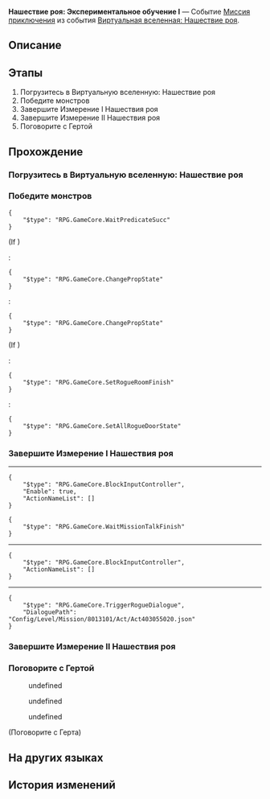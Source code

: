 {{Дополнить|Диалоги.}}
{{Миссия Инфобокс
|id              = 8013101
|Название        = 
|Изображение     = Миссия Освоения Нашествие роя Экспериментальное обучение&nbsp;I.png
|Тип             = Миссия приключения
|События         = Виртуальная вселенная: Нашествие роя
|Глава           = 
|Условия         = Завершена [[Миссия приключения]] ''[[Нашествие роя: Начало]]''
|Персонажи       = Герта; Первопроходец
|СтартЛокация    = Офис Герты
|Мир             = Космическая станция «Герта»
|Локации         = Офис Герты
|Предыдущая      = Нашествие роя: Начало
|Следующая       = Нашествие роя: Экспериментальное обучение&nbsp;II
|Награды         = Кредиты*10 000
}}
'''Нашествие роя: Экспериментальное обучение&nbsp;I''' — Событие [[Миссия приключения]] из события [[Виртуальная вселенная: Нашествие роя]].

==Описание==
{{Описание|<!--официальное описание из Перекрёстка судеб-->}}

==Этапы==
# Погрузитесь в Виртуальную вселенную: Нашествие роя
# Победите монстров
# Завершите Измерение&nbsp;I Нашествия роя
# Завершите Измерение&nbsp;II Нашествия роя
# Поговорите с Гертой

==Прохождение==
{{Дополнить}}


===Погрузитесь в Виртуальную вселенную: Нашествие роя===
{{Описание миссии|локация=Офис Герты|Герта, Жуань Мэй, Скрюллум и Стивен совместными усилиями выпустили первое большое обновление для Виртуальной вселенной! У каждого из гениев были свои идеи по созданию проекта, и они вложили в него много хорошего. Стивен создал Кости визита, чтобы сделать тестирование ещё интереснее. По его словам, в них запечатана сила различных Путей, которая может очень пригодиться, когда вы нанесёте визит Эонам. Хм... А он правда изучает Эонов или же делает игру?}}
{{Диалог Начало}}
{{Диалог Конец}}

===Победите монстров===
{{Диалог Начало}}
<pre>{
	"$type": "RPG.GameCore.WaitPredicateSucc"
}</pre>
;(If {{cx}}{{subst:void|<!--{"$type":"RPG.GameCore.ByCompareGroupMonsterNumByState"}-->}})
:<pre>{
	"$type": "RPG.GameCore.ChangePropState"
}</pre>
:<pre>{
	"$type": "RPG.GameCore.ChangePropState"
}</pre>
;(If {{cx}}{{subst:void|<!--{"$type":"RPG.GameCore.ByCompareGroupMonsterNumByState"}-->}})
:<pre>{
	"$type": "RPG.GameCore.SetRogueRoomFinish"
}</pre>
:<pre>{
	"$type": "RPG.GameCore.SetAllRogueDoorState"
}</pre>
{{Диалог Конец}}

===Завершите Измерение&nbsp;I Нашествия роя===
{{Диалог Начало}}
----
<pre>{
	"$type": "RPG.GameCore.BlockInputController",
	"Enable": true,
	"ActionNameList": []
}</pre>
<!--Unknown TalkSentence: 403055020-->
<pre>{
	"$type": "RPG.GameCore.WaitMissionTalkFinish"
}</pre>
:<!--1-second delay-->
----
<pre>{
	"$type": "RPG.GameCore.BlockInputController",
	"ActionNameList": []
}</pre>
----
<pre>{
	"$type": "RPG.GameCore.TriggerRogueDialogue",
	"DialoguePath": "Config/Level/Mission/8013101/Act/Act403055020.json"
}</pre>
{{Диалог Конец}}

===Завершите Измерение&nbsp;II Нашествия роя===
{{Диалог Начало}}
{{Диалог Конец}}

===Поговорите с Гертой===
{{Диалог Начало}}
<!--Unknown TalkSentence: 403055081-->
:{{Диалог|Стрелка}} undefined
:{{Диалог|Стрелка}} undefined
:{{Диалог|Стрелка}} undefined

;(Поговорите с Герта)
<!--Unknown TalkSentence: 100060154-->
{{Диалог Конец}}

==На других языках==
{{На других языках
|en   = Swarm Disaster: Experimental Teaching (I)
|zhs  = 寰宇蝗灾：实验教学（其一）
|zht  = 寰宇蝗災：實驗教學（其一）
|ja   = 宇宙の蝗害：チュートリアル・1
|ko   = 곤충 떼 재난: 실험 튜토리얼 (1)
|es   = La Plaga: enseñanza experimental&nbsp;I
|fr   = Enseignement expérimental (I)
|ru   = Нашествие роя: Экспериментальное обучение&nbsp;I
|th   = หายนะแห่งมวลแมลง: เรียนรู้ทดลอง 1
|vi   = Thảm Họa Đàn Côn Trùng: Giáo Trình Thí Nghiệm 1
|de   = Schwarmkatastrophe: Experimentelles Lehren (Teil 1)
|id   = Bencana Swarm: Pembelajaran Eksperimen 1
|pt   = O Desastre do Enxame: Ensino Experimental (I)
}}

==История изменений==
{{История изменений|2.7}}
